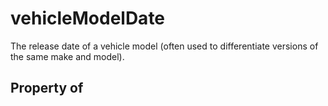 # vehicleModelDate

The release date of a vehicle model (often used to differentiate versions of the same make and model).

## Property of



